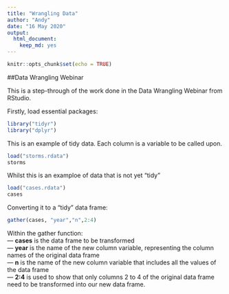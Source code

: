 ```yaml
---
title: "Wrangling Data"
author: "Andy"
date: "16 May 2020"
output: 
  html_document: 
    keep_md: yes
---
```


```r
knitr::opts_chunk$set(echo = TRUE)
```

##Data Wrangling Webinar

This is a step-through of the work done in the Data Wrangling Webinar from RStudio.

Firstly, load essential packages:

```r
library("tidyr")
library("dplyr")
```


This is an example of tidy data. Each column is a variable to be called upon.

```r
load("storms.rdata")
storms
```

Whilst this is an examploe of data that is not yet "tidy"

```r
load("cases.rdata")
cases
```

Converting it to a "tidy" data frame:

```r
gather(cases, "year","n",2:4)

```

Within the gather function:  
 --- **cases** is the data frame to be transformed  
 --- **year** is the name of the new column variable, representing the column names of the original data frame  
 --- **n** is the name of the new column variable that includes all the values of the data frame  
 --- **2:4** is used to show that only columns 2 to 4 of the original data frame need to be transformed into our new data frame.